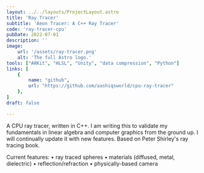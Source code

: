 ```yaml
---
layout: ../../layouts/ProjectLayout.astro
title: 'Ray Tracer'
subtitle: 'Aeon Tracer: A C++ Ray Tracer'
code: 'ray-tracer-cpu'
pubDate: 2022-07-01
description: ''
image:
    url: '/assets/ray-tracer.png' 
    alt: 'The full Astro logo.'
tools: ["ARKit", "HLSL", "Unity", "data compression", "Python"]
links: [
    {
        name: "github",
        url: "https://github.com/aashiqsworld/cpu-ray-tracer"
    },
]
draft: false

---
```


A CPU ray tracer, written in C++. I am writing this to validate my fundamentals in linear algebra and computer graphics from the ground up. I will continually update it with new features. Based on Peter Shirley's ray tracing book.

Current features:
• ray traced spheres
• materials (diffused, metal, dielectric)
• reflection/refraction
• physically-based camera


